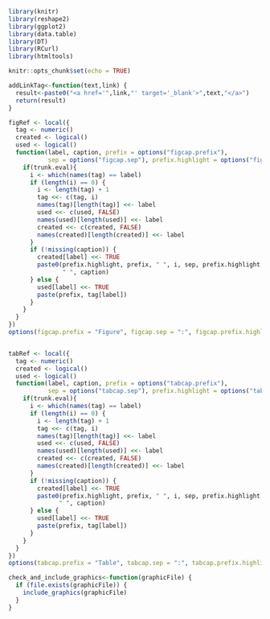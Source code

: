  
<style type="text/css">
  div.datatables { height: auto !important;}
</style>
  
  
```r
library(knitr)
library(reshape2)
library(ggplot2)
library(data.table)
library(DT)
library(RCurl)
library(htmltools)

knitr::opts_chunk$set(echo = TRUE)

addLinkTag<-function(text,link) {
  result<-paste0("<a href='",link,"' target='_blank'>",text,"</a>")
  return(result)
}

figRef <- local({
  tag <- numeric()
  created <- logical()
  used <- logical()
  function(label, caption, prefix = options("figcap.prefix"), 
           sep = options("figcap.sep"), prefix.highlight = options("figcap.prefix.highlight"), trunk.eval=TRUE) {
    if(trunk.eval){ 
      i <- which(names(tag) == label)
      if (length(i) == 0) {
        i <- length(tag) + 1
        tag <<- c(tag, i)
        names(tag)[length(tag)] <<- label
        used <<- c(used, FALSE)
        names(used)[length(used)] <<- label
        created <<- c(created, FALSE)
        names(created)[length(created)] <<- label
      }
      if (!missing(caption)) {
        created[label] <<- TRUE
        paste0(prefix.highlight, prefix, " ", i, sep, prefix.highlight, 
               " ", caption)
      } else {
        used[label] <<- TRUE
        paste(prefix, tag[label])
      }
    }
  }
})
options(figcap.prefix = "Figure", figcap.sep = ":", figcap.prefix.highlight = "**")


tabRef <- local({
  tag <- numeric()
  created <- logical()
  used <- logical()
  function(label, caption, prefix = options("tabcap.prefix"), 
           sep = options("tabcap.sep"), prefix.highlight = options("tabcap.prefix.highlight"), trunk.eval=TRUE) {
    if(trunk.eval){
      i <- which(names(tag) == label)
      if (length(i) == 0) {
        i <- length(tag) + 1
        tag <<- c(tag, i)
        names(tag)[length(tag)] <<- label
        used <<- c(used, FALSE)
        names(used)[length(used)] <<- label
        created <<- c(created, FALSE)
        names(created)[length(created)] <<- label
      }
      if (!missing(caption)) {
        created[label] <<- TRUE
        paste0(prefix.highlight, prefix, " ", i, sep, prefix.highlight, 
              " ", caption)
      } else {
        used[label] <<- TRUE
        paste(prefix, tag[label])
      }
    }
  }
})
options(tabcap.prefix = "Table", tabcap.sep = ":", tabcap.prefix.highlight = "**")

check_and_include_graphics<-function(graphicFile) {
  if (file.exists(graphicFile)) {
    include_graphics(graphicFile)
  }
}


```
